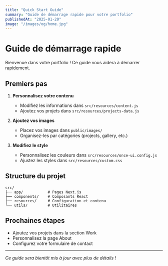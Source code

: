 ```yaml
---
title: "Quick Start Guide"
summary: "Guide de démarrage rapide pour votre portfolio"
publishedAt: "2025-01-20"
image: "/images/og/home.jpg"
---
```


# Guide de démarrage rapide

Bienvenue dans votre portfolio ! Ce guide vous aidera à démarrer rapidement.

## Premiers pas

1. **Personnalisez votre contenu**
   - Modifiez les informations dans `src/resources/content.js`
   - Ajoutez vos projets dans `src/resources/projects-data.js`

2. **Ajoutez vos images**
   - Placez vos images dans `public/images/`
   - Organisez-les par catégories (projects, gallery, etc.)

3. **Modifiez le style**
   - Personnalisez les couleurs dans `src/resources/once-ui.config.js`
   - Ajustez les styles dans `src/resources/custom.css`

## Structure du projet

```
src/
├── app/           # Pages Next.js
├── components/    # Composants React
├── resources/     # Configuration et contenu
└── utils/         # Utilitaires
```

## Prochaines étapes

- Ajoutez vos projets dans la section Work
- Personnalisez la page About
- Configurez votre formulaire de contact

---

*Ce guide sera bientôt mis à jour avec plus de détails !* 
